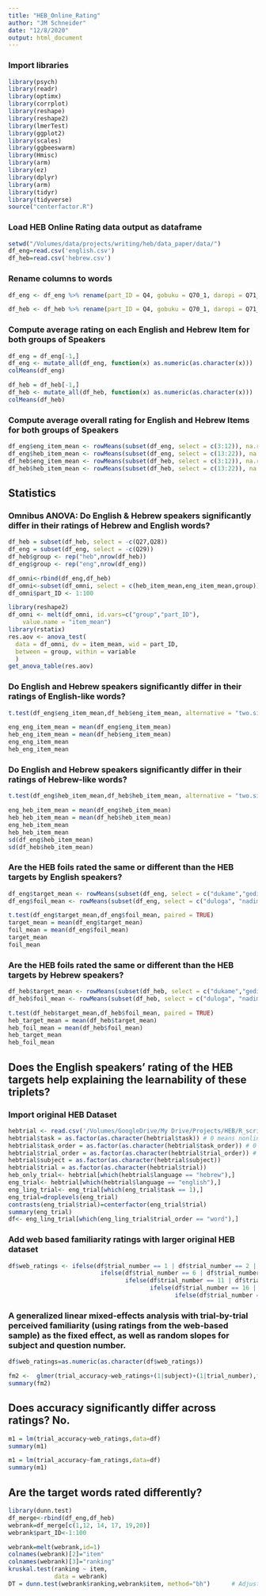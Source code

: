 ```yaml
---
title: "HEB_Online_Rating"
author: "JM Schneider"
date: "12/8/2020"
output: html_document
---
```

### Import libraries
```r
library(psych)
library(readr)
library(optimx)
library(corrplot)
library(reshape)
library(reshape2)
library(lmerTest)
library(ggplot2)
library(scales)
library(ggbeeswarm)
library(Hmisc)
library(arm)
library(ez)
library(dplyr)
library(arm)
library(tidyr)
library(tidyverse)
source("centerfactor.R")
```

### Load HEB Online Rating data output as dataframe

```r
setwd("/Volumes/data/projects/writing/heb/data_paper/data/")
df_eng=read.csv('english.csv')
df_heb=read.csv('hebrew.csv')
```

### Rename columns to words
```r
df_eng <- df_eng %>% rename(part_ID = Q4, gobuku = Q70_1, daropi = Q71_1, dabitu = Q68_1, bidapu = Q67_1, golatu = Q72_1, kubiro = Q73_1, pabiku = Q74_1, parodo = Q75_1, tibudo = Q76_1, tilapi = Q77_1, dukame = Q78_1, duloga = Q79_1, gedino = Q80_1, gekalu = Q81_1, kibeno = Q82_1, kimuga = Q83_1, nadime = Q84_1, nalobi = Q85_1, tobelu = Q86_1, tomubi = Q87_1)

df_heb <- df_heb %>% rename(part_ID = Q4, gobuku = Q70_1, daropi = Q71_1, dabitu = Q68_1, bidapu = Q67_1, golatu = Q72_1, kubiro = Q73_1, pabiku = Q74_1, parodo = Q75_1, tibudo = Q76_1, tilapi = Q77_1, dukame = Q78_1, duloga = Q79_1, gedino = Q80_1, gekalu = Q81_1, kibeno = Q82_1, kimuga = Q83_1, nadime = Q84_1, nalobi = Q85_1, tobelu = Q86_1, tomubi = Q87_1)
```


### Compute average rating on each English and Hebrew Item for both groups of Speakers
```r
df_eng = df_eng[-1,]
df_eng <- mutate_all(df_eng, function(x) as.numeric(as.character(x)))
colMeans(df_eng)

df_heb = df_heb[-1,]
df_heb <- mutate_all(df_heb, function(x) as.numeric(as.character(x)))
colMeans(df_heb)
```

### Compute average overall rating for English and Hebrew Items for both groups of Speakers
```r
df_eng$eng_item_mean <- rowMeans(subset(df_eng, select = c(3:12)), na.rm = TRUE)
df_eng$heb_item_mean <- rowMeans(subset(df_eng, select = c(13:22)), na.rm = TRUE)
df_heb$eng_item_mean <- rowMeans(subset(df_heb, select = c(3:12)), na.rm = TRUE)
df_heb$heb_item_mean <- rowMeans(subset(df_heb, select = c(13:22)), na.rm = TRUE)
```

## Statistics
### Omnibus ANOVA: Do English & Hebrew speakers significantly differ in their ratings of Hebrew and English words?
```r
df_heb = subset(df_heb, select = -c(Q27,Q28))
df_eng = subset(df_eng, select = -c(Q29))
df_heb$group <- rep("heb",nrow(df_heb))
df_eng$group <- rep("eng",nrow(df_eng))

df_omni<-rbind(df_eng,df_heb)
df_omni<-subset(df_omni, select = c(heb_item_mean,eng_item_mean,group))
df_omni$part_ID <- 1:100

library(reshape2)
df_omni <- melt(df_omni, id.vars=c("group","part_ID"),
    value.name = "item_mean")
library(rstatix)
res.aov <- anova_test(
  data = df_omni, dv = item_mean, wid = part_ID,
  between = group, within = variable
  )
get_anova_table(res.aov)
```

### Do English and Hebrew speakers significantly differ in their ratings of English-like words?
```r
t.test(df_eng$eng_item_mean,df_heb$eng_item_mean, alternative = "two.sided", var.equal = TRUE)

eng_eng_item_mean = mean(df_eng$eng_item_mean)
heb_eng_item_mean = mean(df_heb$eng_item_mean)
eng_eng_item_mean
heb_eng_item_mean
```
### Do English and Hebrew speakers significantly differ in their ratings of Hebrew-like words?
```r
t.test(df_eng$heb_item_mean,df_heb$heb_item_mean, alternative = "two.sided", var.equal = TRUE)

eng_heb_item_mean = mean(df_eng$heb_item_mean)
heb_heb_item_mean = mean(df_heb$heb_item_mean)
eng_heb_item_mean
heb_heb_item_mean
sd(df_eng$heb_item_mean)
sd(df_heb$heb_item_mean)
```
### Are the HEB foils rated the same or different than the HEB targets by English speakers?
```r
df_eng$target_mean <- rowMeans(subset(df_eng, select = c("dukame","gedino","kimuga","nalobi","tobelu")), na.rm = TRUE)
df_eng$foil_mean <- rowMeans(subset(df_eng, select = c("duloga", "nadime", "tomubi", "gekalu","kibeno")), na.rm = TRUE)

t.test(df_eng$target_mean,df_eng$foil_mean, paired = TRUE)
target_mean = mean(df_eng$target_mean)
foil_mean = mean(df_eng$foil_mean)
target_mean
foil_mean
```

### Are the HEB foils rated the same or different than the HEB targets by Hebrew speakers?
```r
df_heb$target_mean <- rowMeans(subset(df_heb, select = c("dukame","gedino","kimuga","nalobi","tobelu")), na.rm = TRUE)
df_heb$foil_mean <- rowMeans(subset(df_heb, select = c("duloga", "nadime", "tomubi", "gekalu","kibeno")), na.rm = TRUE)

t.test(df_heb$target_mean,df_heb$foil_mean, paired = TRUE)
heb_target_mean = mean(df_heb$target_mean)
heb_foil_mean = mean(df_heb$foil_mean)
heb_target_mean
heb_foil_mean
```

## Does the English speakers’ rating of the HEB targets help explaining the learnability of these triplets? 
### Import original HEB Dataset
```r
hebtrial <- read.csv('/Volumes/GoogleDrive/My Drive/Projects/HEB/R_scripts/heb_trial_clean_082819.csv')
hebtrial$task = as.factor(as.character(hebtrial$task)) # 0 means nonlinguistic and 1 means linguistic task
hebtrial$task_order = as.factor(as.character(hebtrial$task_order)) # 0 means nonlinguistic task comes first and 1 means linguistic task comes first
hebtrial$trial_order = as.factor(as.character(hebtrial$trial_order)) # 0 means foil comes first and 1 means target comes first
hebtrial$subject = as.factor(as.character(hebtrial$subject)) 
hebtrial$trial = as.factor(as.character(hebtrial$trial)) 
heb_only_trial<- hebtrial[which(hebtrial$language == "hebrew"),]
eng_trial<- hebtrial[which(hebtrial$language == "english"),]
eng_ling_trial<- eng_trial[which(eng_trial$task == 1),]
eng_trial=droplevels(eng_trial)
contrasts(eng_trial$trial)=centerfactor(eng_trial$trial)
summary(eng_trial)
df<- eng_ling_trial[which(eng_ling_trial$trial_order == "word"),]
```

### Add web based familiarity ratings with larger original HEB dataset
```r
df$web_ratings <- ifelse(df$trial_number == 1 | df$trial_number == 2 | df$trial_number == 3 | df$trial_number == 4 | df$trial_number == 5, "2.18", #DUKAME
                          ifelse(df$trial_number == 6 | df$trial_number == 7 | df$trial_number == 8 | df$trial_number == 9 | df$trial_number == 10, "2.40", #GEDINO
                                 ifelse(df$trial_number == 11 | df$trial_number == 12 | df$trial_number == 13 | df$trial_number == 14 | df$trial_number == 15, "1.90", #KIMUGA
                                        ifelse(df$trial_number == 16 | df$trial_number == 17 | df$trial_number == 18 | df$trial_number == 19 | df$trial_number == 20, "2.50", #NALOBI
                                               ifelse(df$trial_number == 21 | df$trial_number == 22 | df$trial_number == 23 | df$trial_number == 24 | df$trial_number == 25, "2.20","0"))))) #TOBELU
```

### A generalized linear mixed-effects analysis with trial-by-trial perceived familiarity (using ratings from the web-based sample) as the fixed effect, as well as random slopes for subject and question number.
```r
df$web_ratings=as.numeric(as.character(df$web_ratings))

fm2 <-  glmer(trial_accuracy~web_ratings+(1|subject)+(1|trial_number),family = binomial,data=df)
summary(fm2)
```
## Does accuracy significantly differ across ratings? No.
```r
m1 = lm(trial_accuracy~web_ratings,data=df)
summary(m1)

m1 = lm(trial_accuracy~fam_ratings,data=df)
summary(m1)
```


## Are the target words rated differently?
```r
library(dunn.test)
df_merge<-rbind(df_eng,df_heb)
webrank=df_merge[c(1,12, 14, 17, 19,20)]
webrank$part_ID<-1:100

webrank=melt(webrank,id=1)
colnames(webrank)[2]="item"
colnames(webrank)[3]="ranking"
kruskal.test(ranking ~ item,
             data = webrank)
DT = dunn.test(webrank$ranking,webrank$item, method="bh")      # Adjusts p-values for multiple comparisons;
```